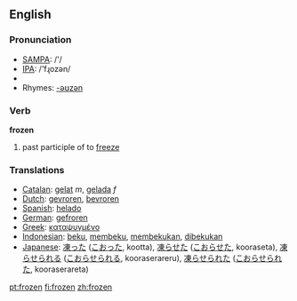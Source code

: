 ==English==

=== Pronunciation ===
*[[w:SAMPA|SAMPA]]: /'/
*[[w:IPA|IPA]]: /'fɻozən/
*{{audio|en-us-frozen.ogg|Audio (US)}}
*Rhymes: [[Rhymes:English:-əʊzən|-əʊzən]]

=== Verb ===

'''frozen'''

# past participle of to [[freeze]]

=== Translations ===
*[[Catalan]]: [[gelat]] ''m'', [[gelada]] ''f''
*[[Dutch]]: [[gevroren]], [[bevroren]]
*[[Spanish]]: [[helado]]
*[[German]]: [[gefroren]]
*[[Greek]]: [[καταψυγμένο]]
*[[Indonesian]]: [[beku]], [[beku|membeku]], [[beku|membekukan]], [[beku|dibekukan]]
*[[Japanese]]: [[凍った]] ([[こおった]], kootta), [[凍らせた]] ([[こおらせた]], kooraseta), [[凍らせられる]] ([[こおらせられる]], kooraserareru), [[凍らせられた]] ([[こおらせられた]], kooraserareta)

[[pt:frozen]]
[[fi:frozen]]
[[zh:frozen]]